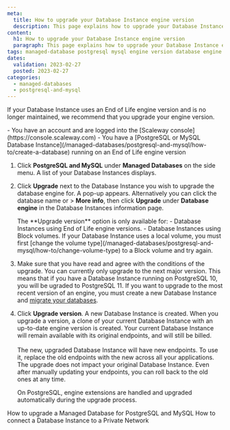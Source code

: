 ```yaml
---
meta:
  title: How to upgrade your Database Instance engine version
  description: This page explains how to upgrade your Database Instance engine to the next major version.
content:
  h1: How to upgrade your Database Instance engine version
  paragraph: This page explains how to upgrade your Database Instance engine to the next major version.
tags: managed-database postgresql mysql engine version database engine
dates:
  validation: 2023-02-27
  posted: 2023-02-27
categories:
  - managed-databases
  - postgresql-and-mysql
---
```

 
If your Database Instance uses an End of Life engine version and is no longer maintained, we recommend that you upgrade your engine version.
 
<Macro id="iam-requirements" />

<Message type="requirement">
  - You have an account and are logged into the [Scaleway console](https://console.scaleway.com)
  - You have a [PostgreSQL or MySQL Database Instance](/managed-databases/postgresql-and-mysql/how-to/create-a-database) running on an End of Life engine version
</Message>

1. Click **PostgreSQL and MySQL** under **Managed Databases** on the side menu. A list of your Database Instances displays.

    <Lightbox src="scaleway-rdb-engine-version-upgrade.webp" alt="List of Database Instances in the Scaleway console. A warning sign displays under the name of the Database Instance that has an End of Life engine version. Next to the warning, an upgrade hyperlink displays" />
2. Click **Upgrade** next to the Database Instance you wish to upgrade the database engine for. A pop-up appears.
    <Message type="tip">
      Alternatively you can click the database name or <Icon name="more" /> > **More info**, then click **Upgrade** under **Database engine** in the Database Instances information page.
    </Message>

    <Message type="note">
      The **Upgrade version** option is only available for:
      - Database Instances using End of Life engine versions.
      - Database Instances using Block volumes. If your Database Instance uses a local volume, you must first [change the volume type](/managed-databases/postgresql-and-mysql/how-to/change-volume-type) to a Block volume and try again.
    </Message>

    <Lightbox src="scaleway-engine-version-upgrade-pop-up.webp" alt="" />
3. Make sure that you have read and agree with the conditions of the upgrade. 
    <Message type="note">
        You can currently only upgrade to the next major version. This means that if you have a Database Instance running on PostgreSQL 10, you will be ugraded to PostgreSQL 11. If you want to upgrade to the most recent version of an engine, you must create a new Database Instance and [migrate your databases](https://www.scaleway.com/en/docs/tutorials/migrate-databases-instance/).
    </Message>
4. Click **Upgrade version**. A new Database Instance is created.
    <Message type="important">
      When you upgrade a version, a clone of your current Database Instance with an up-to-date engine version is created. Your current Database Instance will remain available with its original endpoints, and will still be billed.<br /><br />The new, upgraded Database Instance will have new endpoints. To use it, replace the old endpoints with the new across all your applications. The upgrade does not impact your original Database Instance. Even after manually updating your endpoints, you can roll back to the old ones at any time.
    </Message> 

    <Message type="important">
      On PostgreSQL, engine extensions are handled and upgraded automatically during the upgrade process.
    </Message> 

<Navigation title="See Also">
  <PreviousButton to="/managed-databases/postgresql-and-mysql/how-to/upgrade-a-database">How to upgrade a Managed Database for PostgreSQL and MySQL</PreviousButton>
  <NextButton to="/managed-databases/postgresql-and-mysql/how-to/connect-database-private-network/">How to connect a Database Instance to a Private Network</NextButton>
</Navigation>



